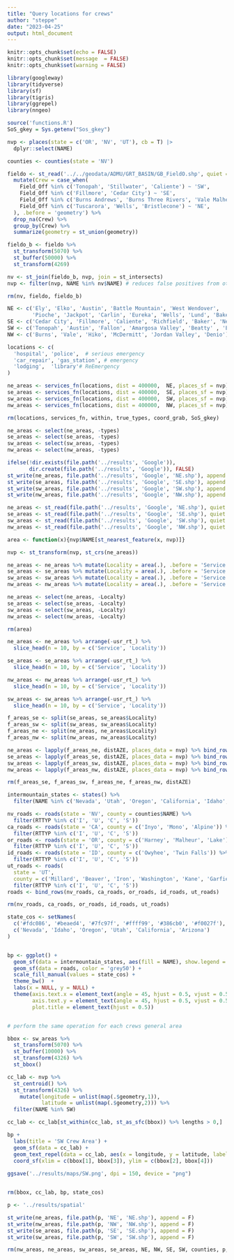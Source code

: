```yaml
---
title: "Query locations for crews"
author: "steppe"
date: "2023-04-25"
output: html_document
---
```


```r
knitr::opts_chunk$set(echo = FALSE)
knitr::opts_chunk$set(message  = FALSE)
knitr::opts_chunk$set(warning = FALSE)
```


```r
library(googleway)
library(tidyverse)
library(sf)
library(tigris)
library(ggrepel)
library(nngeo)
```

```r
source('functions.R')
SoS_gkey = Sys.getenv("Sos_gkey")
```


```r

nvp <- places(state = c('OR', 'NV', 'UT'), cb = T) |>
  dplyr::select(NAME)

counties <- counties(state = 'NV')
```

```r

fieldo <- st_read('../../geodata/ADMU/GRT_BASIN/GB_FieldO.shp', quiet = T) %>% 
  mutate(Crew = case_when( 
    Field_Off %in% c('Tonopah', 'Stillwater', 'Caliente') ~ 'SW', 
    Field_Off %in% c('Fillmore', 'Cedar City') ~ 'SE', 
    Field_Off %in% c('Burns Andrews', 'Burns Three Rivers', 'Vale Malheur') ~ 'NW', 
    Field_Off %in% c('Tuscarora', 'Wells', 'Bristlecone') ~ 'NE', 
  ), .before = 'geometry') %>% 
  drop_na(Crew) %>% 
  group_by(Crew) %>% 
  summarize(geometry = st_union(geometry))

fieldo_b <- fieldo %>% 
  st_transform(5070) %>% 
  st_buffer(50000) %>% 
  st_transform(4269) 

nv <- st_join(fieldo_b, nvp, join = st_intersects)
nvp <- filter(nvp, NAME %in% nv$NAME) # reduces false positives from other searches

rm(nv, fieldo, fieldo_b)
```


```r
NE <- c('Ely', 'Elko', 'Austin', 'Battle Mountain', 'West Wendover', 
        'Pioche', 'Jackpot', 'Carlin', 'Eureka', 'Wells', 'Lund', 'Baker')
SE <- c('Cedar City', 'Fillmore', 'Caliente', 'Richfield', 'Baker', 'Newcastle', 'St. George')
SW <- c('Tonopah', 'Austin', 'Fallon', 'Amargosa Valley', 'Beatty' , 'Eureka', 'Yerington')
NW <- c('Burns', 'Vale', 'Hiko', 'McDermitt', 'Jordan Valley', 'Denio')
```

```r

locations <- c(
  'hospital', 'police',  # serious emergency
  'car_repair', 'gas_station', # emergency
  'lodging',  'library'# ReEmergency 
)

ne_areas <- services_fn(locations, dist = 400000,  NE, places_sf = nvp) 
se_areas <- services_fn(locations, dist = 400000,  SE, places_sf = nvp) 
sw_areas <- services_fn(locations, dist = 400000,  SW, places_sf = nvp) 
nw_areas <- services_fn(locations, dist = 400000,  NW, places_sf = nvp) 

```

```r
rm(locations, services_fn, within, true_types, coord_grab, SoS_gkey)
```

```r

ne_areas <- select(ne_areas, -types)
se_areas <- select(se_areas, -types)
sw_areas <- select(sw_areas, -types)
nw_areas <- select(nw_areas, -types)

ifelse(!dir.exists(file.path('../results', 'Google')), 
       dir.create(file.path('../results', 'Google')), FALSE)
st_write(ne_areas, file.path('../results', 'Google', 'NE.shp'), append = F, quiet = T)
st_write(se_areas, file.path('../results', 'Google', 'SE.shp'), append = F, quiet = T)
st_write(sw_areas, file.path('../results', 'Google', 'SW.shp'), append = F, quiet = T)
st_write(nw_areas, file.path('../results', 'Google', 'NW.shp'), append = F, quiet = T)
```

```r

ne_areas <- st_read(file.path('../results', 'Google', 'NE.shp'), quiet = T)
se_areas <- st_read(file.path('../results', 'Google', 'SE.shp'), quiet = T)
sw_areas <- st_read(file.path('../results', 'Google', 'SW.shp'), quiet = T)
nw_areas <- st_read(file.path('../results', 'Google', 'NW.shp'), quiet = T)

```


```r
area <- function(x){nvp$NAME[st_nearest_feature(x, nvp)]}

nvp <- st_transform(nvp, st_crs(ne_areas))

ne_areas <- ne_areas %>% mutate(Locality = area(.), .before = 'Service')
se_areas <- se_areas %>% mutate(Locality = area(.), .before = 'Service')
sw_areas <- sw_areas %>% mutate(Locality = area(.), .before = 'Service')
nw_areas <- nw_areas %>% mutate(Locality = area(.), .before = 'Service')

ne_areas <- select(ne_areas, -Localty)
se_areas <- select(se_areas, -Localty)
sw_areas <- select(sw_areas, -Localty)
nw_areas <- select(nw_areas, -Localty)

rm(area)
```

```r

ne_areas <- ne_areas %>% arrange(-usr_rt_) %>% 
  slice_head(n = 10, by = c('Service', 'Locality'))

se_areas <- se_areas %>% arrange(-usr_rt_) %>% 
  slice_head(n = 10, by = c('Service', 'Locality'))

nw_areas <- nw_areas %>% arrange(-usr_rt_) %>% 
  slice_head(n = 10, by = c('Service', 'Locality'))

sw_areas <- sw_areas %>% arrange(-usr_rt_) %>% 
  slice_head(n = 10, by = c('Service', 'Locality'))

```


```r

f_areas_se <- split(se_areas, se_areas$Locality)
f_areas_sw <- split(sw_areas, sw_areas$Locality)
f_areas_ne <- split(ne_areas, ne_areas$Locality)
f_areas_nw <- split(nw_areas, nw_areas$Locality)

ne_areas <- lapply(f_areas_ne, distAZE, places_data = nvp) %>% bind_rows()
se_areas <- lapply(f_areas_se, distAZE, places_data = nvp) %>% bind_rows()
sw_areas <- lapply(f_areas_sw, distAZE, places_data = nvp) %>% bind_rows()
nw_areas <- lapply(f_areas_nw, distAZE, places_data = nvp) %>% bind_rows()

rm(f_areas_se, f_areas_sw, f_areas_ne, f_areas_nw, distAZE)
```


```r

intermountain_states <- states() %>% 
  filter(NAME %in% c('Nevada', 'Utah', 'Oregon', 'California', 'Idaho', 'Arizona'))

nv_roads <- roads(state = 'NV', county = counties$NAME) %>% 
  filter(RTTYP %in% c('I', 'U', 'C', 'S'))
ca_roads <- roads(state = 'CA', county = c('Inyo', 'Mono', 'Alpine')) %>% 
  filter(RTTYP %in% c('I', 'U', 'C', 'S'))
or_roads <- roads(state = 'OR', county = c('Harney', 'Malheur', 'Lake')) %>% 
  filter(RTTYP %in% c('I', 'U', 'C', 'S'))
id_roads <- roads(state = 'ID', county = c('Owyhee', 'Twin Falls')) %>% 
  filter(RTTYP %in% c('I', 'U', 'C', 'S'))
ut_roads <- roads(
  state = 'UT',
  county = c('Millard', 'Beaver', 'Iron', 'Washington', 'Kane', 'Garfield', 'Piute')) %>% 
  filter(RTTYP %in% c('I', 'U', 'C', 'S'))
roads <- bind_rows(nv_roads, ca_roads, or_roads, id_roads, ut_roads)

rm(nv_roads, ca_roads, or_roads, id_roads, ut_roads)

state_cos <- setNames(
  c('#fdc086', '#beaed4', '#7fc97f', '#ffff99', '#386cb0', '#f0027f'),
  c('Nevada', 'Idaho', 'Oregon', 'Utah', 'California', 'Arizona')
)


bp <- ggplot() +
  geom_sf(data = intermountain_states, aes(fill = NAME), show.legend = F) + 
  geom_sf(data = roads, color = 'grey50') + 
  scale_fill_manual(values = state_cos) +  
  theme_bw()  +
  labs(x = NULL, y = NULL) + 
  theme(axis.text.x = element_text(angle = 45, hjust = 0.5, vjust = 0.5),
        axis.text.y = element_text(angle = 45, hjust = 0.5, vjust = 0.5),
        plot.title = element_text(hjust = 0.5)) 


# perform the same operation for each crews general area

bbox <- sw_areas %>% 
  st_transform(5070) %>% 
  st_buffer(10000) %>% 
  st_transform(4326) %>% 
  st_bbox()

cc_lab <- nvp %>%  
  st_centroid() %>% 
  st_transform(4326) %>% 
    mutate(longitude = unlist(map(.$geometry,1)),
           latitude = unlist(map(.$geometry,2))) %>% 
  filter(NAME %in% SW)

cc_lab <- cc_lab[st_within(cc_lab, st_as_sfc(bbox)) %>% lengths > 0,]

bp +  
  labs(title = 'SW Crew Area') +
  geom_sf(data = cc_lab) +
  geom_text_repel(data = cc_lab, aes(x = longitude, y = latitude, label = NAME)) + 
  coord_sf(xlim = c(bbox[1], bbox[3]), ylim = c(bbox[2], bbox[4]))
  
ggsave('../results/maps/SW.png', dpi = 150, device = "png")


rm(bbox, cc_lab, bp, state_cos)
```


```r
p <- '../results/spatial'

st_write(ne_areas, file.path(p, 'NE', 'NE.shp'), append = F)
st_write(nw_areas, file.path(p, 'NW', 'NW.shp'), append = F)
st_write(se_areas, file.path(p, 'SE', 'SE.shp'), append = F)
st_write(sw_areas, file.path(p, 'SW', 'SW.shp'), append = F)

rm(nw_areas, ne_areas, sw_areas, se_areas, NE, NW, SE, SW, counties, p, nvp)
```

